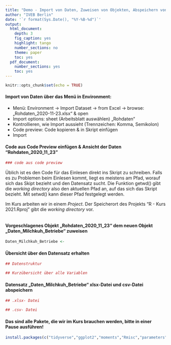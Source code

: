 ---
title: "Demo - Import von Daten, Zuweisen von Objekten, Abspeichern von Datensätzen "
author: "IVEB Berlin"
date: '`r format(Sys.Date(), "%Y-%B-%d")`'
output:
  html_document:
    depth: 3
    fig_caption: yes
    highlight: tango
    number_sections: no
    theme: paper
    toc: yes
  pdf_document:
    number_sections: yes
    toc: yes
---


```{r setup, include = FALSE}
knitr::opts_chunk$set(echo = TRUE)
```

#### Import von Daten über das Menü in Environment:
* Menü: Environment -> Import Dataset -> from Excel -> browse: „Rohdaten_2020-11-23.xlsx“  & open 
* Import options: sheet (Arbeitsblatt auswählen) „Rohdaten“
* Kontrollieren, wie Import aussieht (Trennzeichen: Komma, Semikolon)
* Code preview: Code kopieren & in Skript einfügen
* Import


#### Code aus Code Preview einfügen & Ansicht der Daten "Rohdaten_2020_11_23"
```{r message=FALSE, warning=FALSE}
### code aus code preview 

```

Üblich ist es den Code für das Einlesen direkt ins Skript zu schreiben. Falls es zu Problemen beim Einlesen kommt, liegt es meistens am Pfad, worauf sich das Skipt bezieht und den Datensatz sucht.
Die Funktion getwd() gibt die *working directory*  also den aktuellen Pfad an, auf das sich das Skript bezieht. Mit setwd() kann dieser Pfad festgelegt werden.

Im Kurs arbeiten wir in einem *Project*. Der Speicherort des  Projekts  "R - Kurs 2021.Rproj" gibt die *working directory* vor.

```{r message=FALSE, warning=FALSE}

```

#### Vorgeschlagenes Objekt „Rohdaten_2020_11_23“ dem neuen Objekt „Daten_Milchkuh_Betriebe“ zuweisen
```{r message=FALSE, warning=FALSE}

Daten_Milchkuh_Betriebe <- 

```

#### Übersicht über den Datensatz erhalten
```{r}
## Datenstruktur

## Kurzübersicht über alle Variablen

```

#### Datensatz „Daten_Milchkuh_Betriebe“ xlsx-Datei und csv-Datei abspeichern
```{r message=FALSE, warning=FALSE}

## .xlsx- Datei

## .csv- Datei

```


#### Das sind alle Pakete, die wir im Kurs brauchen werden, bitte in einer Pause ausführen! 

```{r message=FALSE, warning=FALSE}
install.packages(c("tidyverse","ggplot2","moments","Rmisc","parameters","ggplot2","kableExtra","psych","Hmisc","pastecs","sjmisc","car","correlation","readxl","emmeans","knitr","ggfortify","ggpubr","gmodels","lme4","lmtest","pastecs","rstatix","scales","sjPlot"))

```

